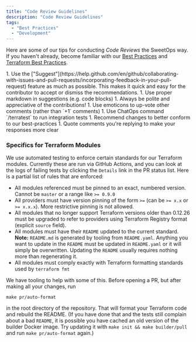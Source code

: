 ```yaml
---
title: "Code Review Guidelines"
description: "Code Review Guidelines"
tags:
  - "Best Practices"
  - "Development"
---
```


Here are some of our tips for conducting *Code Reviews* the SweetOps way. If you haven't already, become familiar with our [Best Practices](/category/best-practices/) and [Terraform Best Practices](/reference/best-practices/terraform-best-practices.md).

<Steps>
  1. Use the ["Suggest"](https://help.github.com/en/github/collaborating-with-issues-and-pull-requests/incorporating-feedback-in-your-pull-request) feature as much as possible. This makes it quick and easy for the contributor to accept or dismiss the recommendations.
  1. Use proper markdown in suggestions (e.g. code blocks)
  1. Always be polite and appreciative of the contributions!
  1. Use emoticons to up-vote other comments (rather than `+1` comments)
  1. Use ChatOps command `/terratest` to run integration tests
  1. Recommend changes to better conform to our best-practices
  1. Quote comments you're replying to make your responses more clear
</Steps>

### Specifics for Terraform Modules

We use automated testing to enforce certain standards for our Terraform modules. Currently these are run via GitHub Actions, and you can look at the logs of failing tests by clicking the `Details` link in the PR status list. Here is a partial list of rules that are enforced:

- All modules referenced must be pinned to an exact, numbered version. Cannot be `master` or a range like `>= 0.9.0`
- All providers must have version pinning of the form `>=` (can be `>= x.x` or `>= x.x.x`). More restrictive pinning is not allowed.
- All modules that no longer support Terraform versions older than 0.12.26 must be upgraded to refer to providers using Terraform Registry format (explicit `source` field).
- All modules must have their `README` updated to the current standard. **Note:** `README.md` is generated by tooling from `README.yaml`. Anything you want to update in the `README` must be updated in `README.yaml` or it will simply be overwritten. Updating the `README` usually requires nothing more than regenerating it.
- All modules must comply exactly with Terraform formatting standards used by `terraform fmt`

We have tooling to help with some of this. Before opening a PR, but after making all your changes, run

```
make pr/auto-format
```

in the root directory of the repository. That will format your Terraform code and rebuild the README. (If you have done that and the tests still complain about a bad `README`, it is possible you have cached an old version of the builder Docker image. Try updating it with `make init && make builder/pull` and run `make pr/auto-format` again.)

